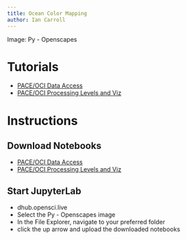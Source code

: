 ```yaml
---
title: Ocean Color Mapping
author: Ian Carroll
---
```


Image: Py - Openscapes

# Tutorials

* [PACE/OCI Data Access](https://oceancolor.gsfc.nasa.gov/resources/docs/tutorials/notebooks/oci_data_access/)
* [PACE/OCI Processing Levels and Viz](https://oceancolor.gsfc.nasa.gov/resources/docs/tutorials/notebooks/oci_file_structure/)


# Instructions

## Download Notebooks

* [PACE/OCI Data Access](https://oceancolor.gsfc.nasa.gov/images/notebooks/oci_data_access.ipynb)
* [PACE/OCI Processing Levels and Viz](https://oceancolor.gsfc.nasa.gov/images/notebooks/oci_file_structure.ipynb)

## Start JupyterLab

-   dhub.opensci.live
-   Select the Py - Openscapes image
-   In the File Explorer, navigate to your preferred folder
-   click the up arrow and upload the downloaded notebooks
